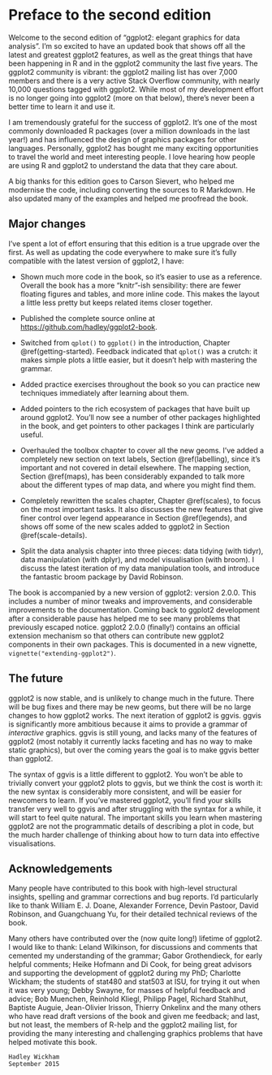 # Preface to the second edition {-}

Welcome to the second edition of "ggplot2: elegant graphics for data analysis". I'm so excited to have an updated book that shows off all the latest and greatest ggplot2 features, as well as the great things that have been happening in R and in the ggplot2 community the last five years. The ggplot2 community is vibrant: the ggplot2 mailing list has over 7,000 members and there is a very active Stack Overflow community, with nearly 10,000 questions tagged with ggplot2. While most of my development effort is no longer going into ggplot2 (more on that below), there's never been a better time to learn it and use it.

I am tremendously grateful for the success of ggplot2. It's one of the most commonly downloaded R packages (over a million downloads in the last year!) and has influenced the design of graphics packages for other languages. Personally, ggplot2 has bought me many exciting opportunities to travel the world and meet interesting people. I love hearing how people are using R and ggplot2 to understand the data that they care about.
 
A big thanks for this edition goes to Carson Sievert, who helped me modernise the code, including converting the sources to R Markdown. He also updated many of the examples and helped me proofread the book.
 
## Major changes {-}

I've spent a lot of effort ensuring that this edition is a true upgrade over the first. As well as updating the code everywhere to make sure it's fully compatible with the latest version of ggplot2, I have:

* Shown much more code in the book, so it's easier to use as a reference. 
  Overall the book has a more "knitr"-ish sensibility: there are fewer floating
  figures and tables, and more inline code. This makes the layout a little
  less pretty but keeps related items closer together. 
  
* Published the complete source online at 
  <https://github.com/hadley/ggplot2-book>.

* Switched from `qplot()` to `ggplot()` in the introduction, 
  Chapter \@ref(getting-started). Feedback indicated that `qplot()` was a 
  crutch: it makes simple plots a little easier, but it doesn't help with 
  mastering the grammar.

* Added practice exercises throughout the book so you can practice new 
  techniques immediately after learning about them.
  
* Added pointers to the rich ecosystem of packages that have built up around
  ggplot2. You'll now see a number of other packages highlighted in the book,
  and get pointers to other packages I think are particularly useful.

* Overhauled the toolbox chapter to cover all the 
  new geoms. I've added a completely new section on text labels,
  Section \@ref(labelling), since it's important and not covered in 
  detail elsewhere. The mapping section, Section \@ref(maps), has been considerably
  expanded to talk more about the different types of map data, and where you 
  might find them.

* Completely rewritten the scales chapter, Chapter \@ref(scales), to focus on 
  the most important tasks. It also discusses the new features that give finer 
  control over legend appearance in Section \@ref(legends), and shows off some 
  of the new scales added to ggplot2 in Section \@ref(scale-details).

* Split the data analysis chapter into three pieces: data tidying (with tidyr),
  data manipulation (with dplyr), and model visualisation (with broom). 
  I discuss the latest iteration of my data manipulation tools, and introduce 
  the fantastic broom package by David Robinson.

The book is accompanied by a new version of ggplot2: version 2.0.0. This includes a number of minor tweaks and improvements, and considerable improvements to the documentation. Coming back to ggplot2 development after a considerable pause has helped me to see many problems that previously escaped notice. ggplot2 2.0.0 (finally!) contains an official extension mechanism so that others can contribute new ggplot2 components in their own packages. This is documented in a new vignette, `vignette("extending-ggplot2")`.

## The future {-}

ggplot2 is now stable, and is unlikely to change much in the future. There will be bug fixes and there may be new geoms, but there will be no large changes to how ggplot2 works. The next iteration of ggplot2 is ggvis. ggvis is significantly more ambitious because it aims to provide a grammar of _interactive_ graphics. ggvis is still young, and lacks many of the features of ggplot2 (most notably it currently lacks faceting and has no way to make static graphics), but over the coming years the goal is to make ggvis better than ggplot2.

The syntax of ggvis is a little different to ggplot2. You won't be able to trivially convert your ggplot2 plots to ggvis, but we think the cost is worth it: the new syntax is considerably more consistent, and will be easier for newcomers to learn. If you've mastered ggplot2, you'll find your skills transfer very well to ggvis and after struggling with the syntax for a while, it will start to feel quite natural. The important skills you learn when mastering ggplot2 are not the programmatic details of describing a plot in code, but the much harder challenge of thinking about how to turn data into effective visualisations.

## Acknowledgements {-}

Many people have contributed to this book with high-level structural insights, spelling and grammar corrections and bug reports. I'd particularly like to thank William E. J. Doane, Alexander Forrence, Devin Pastoor, David Robinson, and Guangchuang Yu, for their detailed technical reviews of the book.

Many others have contributed over the (now quite long!) lifetime of ggplot2. I would like to thank: Leland Wilkinson, for discussions and comments that cemented my understanding of the grammar; Gabor Grothendieck, for early helpful comments; Heike Hofmann and Di Cook, for being great advisors and supporting the development of ggplot2 during my PhD; Charlotte Wickham; the students of stat480 and stat503 at ISU, for trying it out when it was very young; Debby Swayne, for masses of helpful feedback and advice; Bob Muenchen, Reinhold Kliegl, Philipp Pagel, Richard Stahlhut, Baptiste Auguie, Jean-Olivier Irisson, Thierry Onkelinx and the many others who have read draft versions of the book and given me feedback; and last, but not least, the members of R-help and the ggplot2 mailing list, for providing the many interesting and challenging graphics problems that have helped motivate this book.

```block2
Hadley Wickham  
September 2015
```
